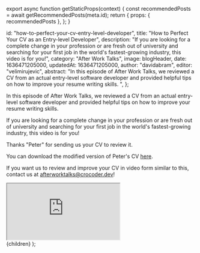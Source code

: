 
export async function getStaticProps(context) {
  const recommendedPosts = await getRecommendedPosts(meta.id);
  return {
    props: { recommendedPosts },
  };
}

  id: "how-to-perfect-your-cv-entry-level-developer",
  title: "How to Perfect Your CV as an Entry-level Developer",
  description:
    "If you are looking for a complete change in your profession or are fresh out of university and searching for your first job in the world's fastest-growing industry, this video is for you!",
  category: "After Work Talks",
  image: blogHeader,
  date: 1636471205000,
  updatedAt: 1636471205000,
  author: "davidabram",
  editor: "velimirujevic",
  abstract:
    "In this episode of After Work Talks, we reviewed a CV from an actual entry-level software developer and provided helpful tips on how to improve your resume writing skills. ",
};

In this episode of After Work Talks, we reviewed a CV from an actual entry-level software developer and provided helpful tips on how to improve your resume writing skills.

If you are looking for a complete change in your profession or are fresh out of university and searching for your first job in the world's fastest-growing industry, this video is for you!

Thanks "Peter" for sending us your CV to review it.

You can download the modified version of Peter's CV [here](https://bit.ly/3wvx3B0).

If you want us to review and improve your CV in video form similar to this, contact us at [afterworktalks@crocoder.dev](mailto:afterworktalks@crocoder.dev)!

<div className="iframe-wrapper ">
  <iframe
    src="https://www.youtube-nocookie.com/embed/9dW7ust_cb4"
    title="YouTube video player"
    allow="accelerometer; autoplay; clipboard-write; encrypted-media; gyroscope; picture-in-picture"
    allowFullScreen
  ></iframe>
</div>

  <Layout meta={meta} recommendedPosts={recommendedPosts}>
    {children}
  </Layout>
);
